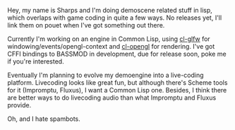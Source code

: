 Hey, my name is Sharps and I'm doing demoscene related stuff in lisp, which overlaps with game coding in quite a few ways. No releases yet, I'll link them on pouet when I've got something out there.

Currently I'm working on an engine in Common Lisp, using [[cl-glfw]] for windowing/events/opengl-context and [[cl-opengl]] for rendering. I've got CFFI bindings to BASSMOD in development, due for release soon, poke me if you're interested.

Eventually I'm planning to evolve my demoengine into a live-coding platform. Livecoding looks like great fun, but although there's Scheme tools for it (Impromptu, Fluxus), I want a Common Lisp one. Besides, I think there are better ways to do livecoding audio than what Impromptu and Fluxus provide.

Oh, and I hate spambots.